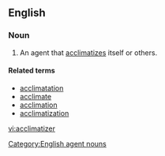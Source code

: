 ==English==
{{suffix|acclimatize|er}}

===Noun===
{{en-noun}}

# An agent that [[acclimatizes]] itself or others.

====Related terms====
* [[acclimatation]]
* [[acclimate]]
* [[acclimation]]
* [[acclimatization]]

[[Category:English agent nouns]]

[[vi:acclimatizer]]